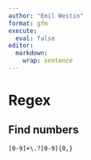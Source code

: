 ```yaml
---
author: "Emil Westin"
format: gfm
execute: 
  eval: false
editor: 
  markdown: 
    wrap: sentence
---
```


# Regex

## Find numbers

`[0-9]+\.?[0-9]{0,}` 

